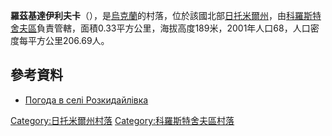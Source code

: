 {{coord|50|14|25|N|29|2|42|E|scale:30000|display=title}}

'''羅茲基達伊利夫卡'''（{{lang-uk|Розкидайлівка}}），是[[烏克蘭|烏克蘭]]的村落，位於該國北部[[日托米爾州|日托米爾州]]，由[[科羅斯特舍夫區|科羅斯特舍夫區]]負責管轄，面積0.33平方公里，海拔高度189米，2001年人口68，人口密度每平方公里206.69人。

==參考資料==
* [http://weather.in.ua/ua/zhitomirskaja/22576 Погода в селі Розкидайлівка] {{Wayback|url=http://weather.in.ua/ua/zhitomirskaja/22576 |date=20111219160629 }}

{{DEFAULTSORT:Розкидайлівка}}
[[Category:日托米爾州村落|Category:日托米爾州村落]]
[[Category:科羅斯特舍夫區村落|Category:科羅斯特舍夫區村落]]


{{Zhytomyr-geo-stub}}